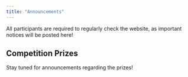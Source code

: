 ```yaml
---
title: "Announcements"
---
```


All participants are required to regularly check the website, as important notices will be posted here!

## Competition Prizes

Stay tuned for announcements regarding the prizes!